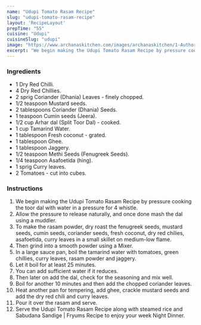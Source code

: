 ---
name: "Udupi Tomato Rasam Recipe"
slug: "udupi-tomato-rasam-recipe"
layout: 'RecipeLayout'
prepTime: "55"
cuisine: "Udupi"
cuisineSlug: "udupi"
image: "https://www.archanaskitchen.com/images/archanaskitchen/1-Author/sibyl_sunitha/Udupi_Tomato_Rasam_Recipe.jpg"
excerpt: "We begin making the Udupi Tomato Rasam Recipe by pressure cooking the toor dal with water in a pressure for 4 whistle"
---

### Ingredients

- 1 Dry Red Chilli.
- 4 Dry Red Chillies.
- 2 sprig Coriander (Dhania) Leaves - finely chopped.
- 1/2 teaspoon Mustard seeds.
- 2 tablespoons Coriander (Dhania) Seeds.
- 1 teaspoon Cumin seeds (Jeera).
- 1/2 cup Arhar dal (Split Toor Dal) - cooked.
- 1 cup Tamarind Water.
- 1 tablespoon Fresh coconut - grated.
- 1 tablespoon Ghee.
- 1 tablespoon Jaggery.
- 1/2 teaspoon Methi Seeds (Fenugreek Seeds).
- 1/4 teaspoon Asafoetida (hing).
- 1 sprig Curry leaves.
- 2 Tomatoes - cut into cubes.

### Instructions

1. We begin making the Udupi Tomato Rasam Recipe by pressure cooking the toor dal with water in a pressure for 4 whistle.
1. Allow the pressure to release naturally, and once done mash the dal using a muddler.
1. To make the rasam powder, dry roast the fenugreek seeds, mustard seeds, cumin seeds, coriander seeds, fresh coconut, dry red chilies, asafoetida, curry leaves in a small skillet on medium-low flame.
1. Then grind into a smooth powder using a Mixer.
1. In a large sauce pan, boil the tamarind water with tomatoes, green chillies, curry leaves, rasam powder and jaggery.
1. Let it boil for at least 25 minutes.
1. You can add sufficient water if it reduces.
1. Then later on add the dal, check for the seasoning and mix well.
1. Boil for another 10 minutes and then add the chopped coriander leaves.
1. Heat another pan for tempering, add ghee, crackle mustard seeds and add the dry red chili and curry leaves.
1. Pour it over the rasam and serve.
1. Serve the Udupi Tomato Rasam Recipe along with steamed rice and Sabudana Sandige | Fryums Recipe to enjoy your week Night Dinner.
